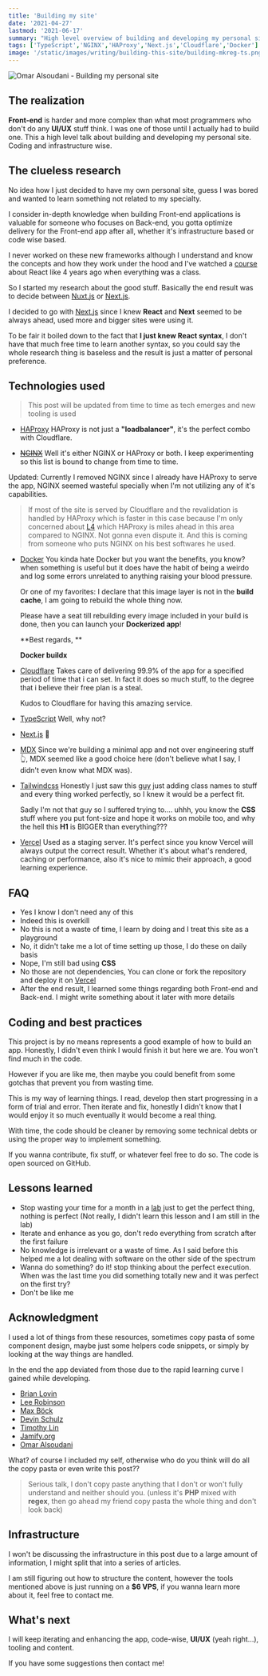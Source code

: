 ```yaml
---
title: 'Building my site'
date: '2021-04-27'
lastmod: '2021-06-17'
summary: "High level overview of building and developing my personal site, coding and infrastructure wise. Lessons learned and acknowledgments to resources I used varying from tutorials to personal portfolios that I liked their design"
tags: ['TypeScript','NGINX','HAProxy','Next.js','Cloudflare','Docker']
image: '/static/images/writing/building-this-site/building-mkreg-ts.png'
---
```


![Omar Alsoudani - Building my personal site](/static/images/writing/building-this-site/building-mkreg-ts.png)

## The realization 

**Front-end** is harder and more complex than what most programmers who don't do any **UI/UX** stuff think. I was one of those until I actually had to build one.
This a high level talk about building and developing my personal site. Coding and infrastructure wise.


## The clueless research

No idea how I just decided to have my own personal site, guess I was bored and wanted to learn something not related to my specialty. 

I consider in-depth knowledge when building Front-end applications is valuable for someone who focuses on Back-end,   you gotta optimize delivery for the Front-end app after all, whether it's infrastructure based or code wise based.

I never worked on these new frameworks although I understand and know the concepts and how they work under the hood and I've watched a [course](https://www.udemy.com/course/react-the-complete-guide-incl-redux/) about React like 4 years ago when everything was a class. 

So I started my research about the good stuff. Basically the end result was to decide between [Nuxt.js](https://nuxtjs.org/) or [Next.js](https://nextjs.org/). 

I decided to go with  [Next.js](https://nextjs.org/) since I knew **React** and **Next** seemed to be always ahead, used more and bigger sites were using it. 

To be fair it boiled down to the fact that **I just knew React syntax**, I don't have that much free time to learn another syntax, so you could say the whole research thing is baseless and the result is just a matter of personal preference.

## Technologies used

> This post will be updated from time to time as tech emerges and new tooling is used

- [HAProxy](https://www.haproxy.org/)  HAProxy is not just a **"loadbalancer"**, it's the perfect combo with Cloudflare.

-  [~~NGINX~~](https://nginx.org/)  Well it's either NGINX or HAProxy or both. I keep experimenting so this list is bound to change from time to time.

  Updated: Currently I removed NGINX since I already have HAProxy to serve the app, NGINX seemed wasteful specially when I'm not utilizing any of it's capabilities.

  > If most of the site is served by Cloudflare and the revalidation is handled by HAProxy which is faster in this case because I'm only concerned about [L4](https://en.wikipedia.org/wiki/OSI_model) which HAProxy is miles ahead in this area compared to NGINX. Not gonna even dispute it. And this is coming from someone who puts NGINX on his best softwares he used.

- [Docker](https://www.docker.com/) You kinda hate Docker but you want the benefits, you know? when something is useful but it does have the habit of being a weirdo and log some errors unrelated to anything raising your blood pressure. 

  Or one of my favorites: I declare that this image layer is not in the **build cache**, I am going to rebuild the whole thing now. 

  Please have a seat till rebuilding every image included in your build is done, then you can launch your **Dockerized app**!

  **Best regards, **

  **Docker buildx**

- [Cloudflare](https://cloudflare.com/) Takes care of delivering 99.9% of the app for a specified period of time that i can set. In fact it does so much stuff, to the degree that i believe their free plan is a steal. 

  Kudos to Cloudflare for having this amazing service. 

- [TypeScript](https://www.typescriptlang.org/) Well, why not?

- [Next.js](https://nextjs.org/) 🤔

- [MDX](https://mdxjs.com/) Since we're building a minimal app and not over engineering stuff 👆, MDX seemed like a good choice here (don't believe what I say, I didn't even know what MDX was).

- [Tailwindcss](https://tailwindcss.com/) Honestly I just saw this [guy](https://www.youtube.com/channel/UCy1H38XrN7hi7wHSClfXPqQ) just adding class names to stuff and every thing worked perfectly, so I knew it would be a perfect fit. 

  Sadly I'm not that guy so I suffered trying to.... uhhh, you know the **CSS** stuff where you put font-size and hope it works on mobile too, and why the hell this **H1** is BIGGER than everything???

- [Vercel](https://vercel.com/)  Used as a staging server. It's perfect since you know Vercel will always output the correct result. Whether it's about what's rendered, caching or performance, also it's nice to mimic their approach, a good learning experience. 

## FAQ

- Yes I know I don't need any of this
- Indeed this is overkill
- No this is not a waste of time, I learn by doing and I treat this site as a playground
- No, it didn't take me a lot of time setting up those, I do these on daily basis
- Nope, I'm still bad using **CSS**
- No those are not dependencies, You can clone or fork the repository and deploy it on [Vercel](https://vercel.com/)
- After the end result, I learned some things regarding both Front-end and Back-end. I might write something about it later with more details

## Coding and best practices

This project is by no means represents a good example of how to build an app. Honestly, I didn't even think I would finish it but here we are. You won't find much in the code. 

However if you are like me, then maybe you could benefit from some gotchas that prevent you from wasting time.

This is my way of learning things. I read, develop then start progressing in a form of trial and error. Then iterate and fix, honestly I didn't know that I would enjoy it so much eventually it would become a real thing.

With time, the code should be cleaner by removing some technical debts or using the proper way to implement something. 

If you wanna contribute, fix stuff, or whatever feel free to do so. The code is open sourced on GitHub.

<Card 
    title="omaralsoudanii/mkreg.dev"
    desc="Omar Alsoudani personal site https://mkreg.dev/"
    url="https://github.com/omaralsoudanii/mkreg.dev"
    icon="Github"
/>

## Lessons learned

- Stop wasting your time for a month in a [lab](https://rsms.me/inter/lab/) just to get the perfect thing, nothing is perfect (Not really, I didn't learn this lesson and I am still in the lab)
- Iterate and enhance as you go, don't redo everything from scratch after the first failure
- No knowledge is irrelevant or a waste of time. As I said before this helped me a lot dealing with software on the other side of the spectrum
- Wanna do something? do it! stop thinking about the perfect execution. When was the last time you did something totally new and it was perfect on the first try?
- Don't be like me

## Acknowledgment

I used a lot of things from these resources, sometimes copy pasta of some component design, maybe just some helpers code snippets, or simply by looking at the way things are handled. 

In the end the app deviated from those due to the rapid learning curve I gained while developing.

- [Brian Lovin](https://brianlovin.com/)
- [Lee Robinson](https://leerob.io/)
- [Max Böck](https://mxb.dev/)
- [Devin Schulz](https://devinschulz.com/)
- [Timothy Lin](https://tailwind-nextjs-starter-blog.vercel.app/)
- [Jamify.org](https://www.jamify.org/)
- [Omar Alsoudani](https://mkreg.dev/)

What? of course I included my self, otherwise who do you think will do all the copy pasta or even write this post??

> Serious talk, I don't copy paste anything that I don't or won't fully understand and neither should you. (unless it's **PHP** mixed with **regex**, then go ahead my friend copy pasta the whole thing and don't look back)

## Infrastructure

I won't be discussing the infrastructure in this post due to a large amount of information, I might split that into a series of articles. 

I am still figuring out how to structure the content, however the tools mentioned above is just running on a **$6 VPS**, if you wanna learn more about it, feel free to contact me.

## What's next

I will keep iterating and enhancing the app, code-wise, **UI/UX** (yeah right...), tooling and content.

If you have some suggestions then contact me!